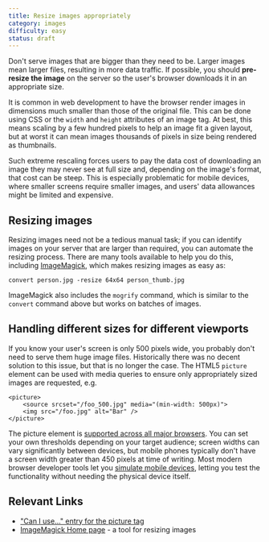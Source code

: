 ```yaml
---
title: Resize images appropriately
category: images
difficulty: easy
status: draft
---
```


Don't serve images that are bigger than they need to be. Larger images mean larger files, resulting in more data traffic. If possible, you should **pre-resize the image** on the server so the user's browser downloads it in an appropriate size.

It is common in web development to have the browser render images in dimensions much smaller than those of the original file. This can be done using CSS or the `width` and `height` attributes of an image tag. At best, this means scaling by a few hundred pixels to help an image fit a given layout, but at worst it can mean images thousands of pixels in size being rendered as thumbnails.

Such extreme rescaling forces users to pay the data cost of downloading an image they may never see at full size and, depending on the image's format, that cost can be steep. This is especially problematic for mobile devices, where smaller screens require smaller images, and users' data allowances might be limited and expensive.

## Resizing images

Resizing images need not be a tedious manual task; if you can identify images on your server that are larger than required, you can automate the resizing process. There are many tools available to help you do this, including [ImageMagick](https://imagemagick.org/index.php), which makes resizing images as easy as:

```
convert person.jpg -resize 64x64 person_thumb.jpg
```

ImageMagick also includes the `mogrify` command, which is similar to the `convert` command above but works on batches of images.

## Handling different sizes for different viewports

If you know your user's screen is only 500 pixels wide, you probably don't need to serve them huge image files. Historically there was no decent solution to this issue, but that is no longer the case. The HTML5 `picture` element can be used with media queries to ensure only appropriately sized images are requested, e.g.

```
<picture>
    <source srcset="/foo_500.jpg" media="(min-width: 500px)">
    <img src="/foo.jpg" alt="Bar" />
</picture>
```

The picture element is [supported across all major browsers](https://caniuse.com/picture). You can set your own thresholds depending on your target audience; screen widths can vary significantly between devices, but mobile phones typically don't have a screen width greater than 450 pixels at time of writing. Most modern browser developer tools let you [simulate mobile devices](https://developer.chrome.com/docs/devtools/device-mode/), letting you test the functionality without needing the physical device itself.

## Relevant Links

- ["Can I use..." entry for the picture tag](https://caniuse.com/picture)
- [ImageMagick Home page](https://imagemagick.org/index.php) - a tool for resizing images
